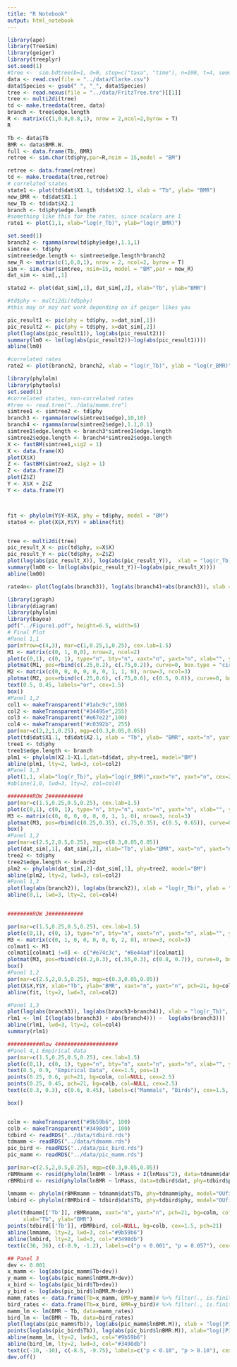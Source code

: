 ```yaml
---
title: "R Notebook"
output: html_notebook
---
```


```r
library(ape)
library(TreeSim)
library(geiger)
library(treeplyr)
set.seed(1)
#tree <-  sim.bdtree(b=1, d=0, stop=c("taxa", "time"), n=100, t=4, seed=0, extinct=TRUE)
data <- read.csv(file = "../data/Clarke.csv")
data$Species <- gsub(" ", "_", data$Species)
tree <- read.nexus(file = "../data/FritzTree.tre")[[1]]
tree <- multi2di(tree)
td <- make.treedata(tree, data)
branch <- tree$edge.length
R <- matrix(c(1,0.8,0.8,1), nrow = 2,ncol=2,byrow = T)
R

Tb <- data$Tb
BMR <- data$BMR.W.
full <- data.frame(Tb, BMR)
retree <- sim.char(td$phy,par=R,nsim = 15,model = "BM")

retree <- data.frame(retree)
td <- make.treedata(tree,retree)
# correlated states
state1 <- plot(td$dat$X1.1, td$dat$X2.1, xlab = "Tb", ylab= "BMR")
new_BMR <- td$dat$X1.1
new_Tb <- td$dat$X2.1
branch <- td$phy$edge.length
#something like this for the rates, since scalars are 1 
rate1 <- plot(1,1, xlab="log(r_Tb)", ylab="log(r_BMR)")
```


```r
set.seed(1)
branch2 <- rgamma(nrow(td$phy$edge),1.1,1)
simtree <- td$phy
simtree$edge.length <- simtree$edge.length*branch2
new_R <- matrix(c(1,0,0,1), nrow = 2, ncol=2, byrow = T)
sim <- sim.char(simtree, nsim=15, model = "BM",par = new_R)
dat_sim <- sim[,,1]

state2 <- plot(dat_sim[,1], dat_sim[,2], xlab="Tb", ylab="BMR")

#td$phy <- multi2di(td$phy)
#this may or may not work depending on if geiger likes you

pic_result1 <- pic(phy = td$phy, x=dat_sim[,1])
pic_result2 <- pic(phy = td$phy, x=dat_sim[,2])
plot(log(abs(pic_result1)), log(abs(pic_result2)))
summary(lm0 <- lm(log(abs(pic_result2))~log(abs(pic_result1))))
abline(lm0)

#correlated rates
rate2 <- plot(branch2, branch2, xlab = "log(r_Tb)", ylab = "log(r_BMR)")
```


```r
library(phylolm)
library(phytools)
set.seed(1)
#correlated states, non-correlated rates
#tree <- read.tree("../data/mamm.tre")
simtree1 <- simtree2 <- td$phy
branch3 <- rgamma(nrow(simtree1$edge),10,10)
branch4 <- rgamma(nrow(simtree2$edge),1.1,0.1)
simtree1$edge.length <- branch3*simtree1$edge.length
simtree2$edge.length <- branch4*simtree2$edge.length
X <- fastBM(simtree1,sig2 = 1)
X <- data.frame(X)
plot(X$X)
Z <- fastBM(simtree2, sig2 = 1)
Z <- data.frame(Z)
plot(Z$Z)
Y <- X$X + Z$Z
Y <- data.frame(Y)



fit <- phylolm(Y$Y~X$X, phy = td$phy, model = "BM")
state4 <- plot(X$X,Y$Y) + abline(fit)


tree <- multi2di(tree)
pic_result_X <- pic(td$phy, x=X$X)
pic_result_Y <- pic(td$phy, x=Z$Z)
plot(log(abs(pic_result_X)), log(abs(pic_result_Y)),  xlab = "log(r_Tb)", ylab = "log(r_BMR)")
summary(lm00 <- lm(log(abs(pic_result_Y))~log(abs(pic_result_X))))
abline(lm00)

rate4n<- plot(log(abs(branch3)), log(abs(branch4)+abs(branch3)), xlab = "log(r_Tb)", ylab = "log(r_BMR)")
```

```r
library(igraph)
library(diagram)
library(phylolm)
library(bayou)
pdf("../Figure1.pdf", height=6.5, width=5)
# Final Plot
#Panel 1,1
par(mfrow=c(4,3), mar=c(1,0.25,1,0.25), cex.lab=1.5)
M1 <- matrix(c(0, 1, 0,0), nrow=2, ncol=2)
plot(c(0,1), c(0, 1), type="n", bty="n", xaxt="n", yaxt="n", xlab="", ylab="", main="Model", cex.main=1.25)
plotmat(M1, pos=rbind(c(.25,0.2), c(.75,0.2)), curve=0, box.type = "circle", box.size=0.1, name=c("Tb", "BMR"), add=TRUE, cex.txt=0, arr.pos=0.75, shadow.size = 0)
M2 <- matrix(c(0, 0, 0, 0, 0, 0, 1, 1, 0), nrow=3, ncol=3)
plotmat(M2, pos=rbind(c(.25,0.6), c(.75,0.6), c(0.5, 0.8)), curve=0, box.type = "circle", box.size=0.1, segment.from=0.3, segment.to=0.6, name=c("Tb", "BMR", "Z"), add=TRUE, cex.txt=0, arr.pos=0.6, shadow.size = 0)
text(0.5, 0.45, labels="or", cex=1.5)
box()
#Panel 1,2
col1 <- makeTransparent("#1abc9c",100)
col2 <- makeTransparent("#34495e",255)
col3 <- makeTransparent("#e67e22",100)
col4 <- makeTransparent("#c0392b", 255)
par(mar=c(2,2,1,0.25), mgp=c(0.3,0.05,0.05))
plot(td$dat$X1.1, td$dat$X2.1, xlab = "Tb", ylab= "BMR", xaxt="n", yaxt="n", pch=21, bg=col1, col=NULL, cex=1.5, main="States", cex.main=1.25)
tree1 <- td$phy
tree1$edge.length <- branch
plm1 <- phylolm(X2.1~X1.1,dat=td$dat, phy=tree1, model="BM")
abline(plm1, lty=2, lwd=3, col=col2)
#Panel 1,3
plot(1,1, xlab="log(r_Tb)", ylab="log(r_BMR)",xaxt="n", yaxt="n", cex=2, pch=21, bg=col3, col=NULL, main="Rates", cex.main=1.25)
#abline(1,0, lwd=3, lty=2, col=col4)

########ROW 2###########
par(mar=c(1.5,0.25,0.5,0.25), cex.lab=1.5)
plot(c(0,1), c(0, 1), type="n", bty="n", xaxt="n", yaxt="n", xlab="", ylab="")
M3 <- matrix(c(0, 0, 0, 0, 0, 0, 1, 1, 0), nrow=3, ncol=3)
plotmat(M3, pos=rbind(c(0.25,0.35), c(.75,0.35), c(0.5, 0.65)), curve=0, box.type = "circle", box.size=0.1, segment.from=0.3, segment.to=0.6, name=c("Tb", "BMR", "Z"), add=TRUE, cex.txt=0, arr.pos=0.6, shadow.size = 0, arr.lcol = "#e74c3c", arr.col="#e74c3c", box.lcol=c(1,1,"#e74c3c"))
box()
#Panel 1,2
par(mar=c(2.5,2,0.5,0.25), mgp=c(0.3,0.05,0.05))
plot(dat_sim[,1], dat_sim[,2], xlab="Tb", ylab="BMR", xaxt="n", yaxt="n", pch=21, bg=col1, col=NULL, cex=1.5)
tree2 <- td$phy
tree2$edge.length <- branch2
plm2 <- phylolm(dat_sim[,2]~dat_sim[,1], phy=tree2, model="BM")
abline(plm2, lty=2, lwd=3, col=col2)
#Panel 1,3
plot(log(abs(branch2)), log(abs(branch2)), xlab = "log(r_Tb)", ylab = "log(r_BMR)",xaxt="n", yaxt="n", cex=2, pch=21, bg=col3, col=NULL)
abline(0,1, lwd=3, lty=2, col=col4)


########ROW 3###########

par(mar=c(1.5,0.25,0.5,0.25), cex.lab=1.5)
plot(c(0,1), c(0, 1), type="n", bty="n", xaxt="n", yaxt="n", xlab="", ylab="")
M3 <- matrix(c(0, 1, 0, 0, 0, 0, 0, 2, 0), nrow=3, ncol=3)
colmat1 <- M3
colmat1[colmat1 !=0] <- c("#e74c3c", "#8e44ad")[colmat1]
plotmat(M3, pos=rbind(c(0.2,0.3), c(.55,0.3), c(0.8, 0.7)), curve=0, box.type = "circle", box.size=0.1, segment.from=0.1, segment.to=0.8, name=c("Tb", "BMR", "Z"), add=TRUE, cex.txt=0, arr.pos=0.65, shadow.size = 0, arr.lcol = colmat1, arr.col=colmat1, box.lcol=c("#e74c3c",1,"#8e44ad"))
box()
#Panel 1,2
par(mar=c(2.5,2,0.5,0.25), mgp=c(0.3,0.05,0.05))
plot(X$X,Y$Y, xlab="Tb", ylab="BMR", xaxt="n", yaxt="n", pch=21, bg=col1, col=NULL, cex=1.5) 
abline(fit, lty=2, lwd=3, col=col2)

#Panel 1,3
plot(log(abs(branch3)), log(abs(branch3+branch4)), xlab = "log(r_Tb)", ylab = "log(r_BMR)",xaxt="n", yaxt="n", cex=2, pch=21, bg=col3, col=NULL)
rlm1 <- lm( I(log(abs(branch3) + abs(branch4))) ~  log(abs(branch3)))
abline(rlm1, lwd=3, lty=2, col=col4)
summary(rlm1)

###########Row 4###################
#Panel 4,1 Empirical data
par(mar=c(1.5,0.25,0.5,0.25), cex.lab=1.5)
plot(c(0,1), c(0, 1), type="n", bty="n", xaxt="n", yaxt="n", xlab="", ylab="")
text(0.5, 0.9, "Empirical Data", cex=1.5, pos=1)
points(0.25, 0.6, pch=21, bg=colm, col=NULL, cex=2.5)
points(0.25, 0.45, pch=21, bg=colb, col=NULL, cex=2.5)
text(c(0.3, 0.3), c(0.6, 0.45), labels=c("Mammals", "Birds"), cex=1.5, pos=4)

box()


colm <- makeTransparent("#9b59b6", 100) 
colb <- makeTransparent("#3498db", 100)
tdbird <- readRDS("../data/tdbird.rds")
tdmamm <- readRDS("../data/tdmamm.rds")
pic_bird <- readRDS("../data/pic_bird.rds")
pic_mamm <- readRDS("../data/pic_mamm.rds")

par(mar=c(2.5,2,0.5,0.25), mgp=c(0.3,0.05,0.05))
rBMRmamm <- resid(phylolm(lnBMR ~ lnMass + I(lnMass^2), data=tdmamm$dat, phy=tdmamm$phy, model="OUfixedRoot"))
rBMRbird <- resid(phylolm(lnBMR ~ lnMass, data=tdbird$dat, phy=tdbird$phy, model="OUfixedRoot"))

lmmamm <- phylolm(rBMRmamm ~ tdmamm$dat$Tb, phy=tdmamm$phy, model="OUfixedRoot")
lmbird <- phylolm(rBMRbird ~ tdbird$dat$Tb, phy=tdbird$phy, model="OUfixedRoot")

plot(tdmamm[['Tb']], rBMRmamm, xaxt="n", yaxt="n", pch=21, bg=colm, col=NULL, cex=1.5, xlim=c(29, 43.5), ylim=c(-1.275, 1.7), 
     xlab="Tb", ylab="BMR")
points(tdbird[['Tb']], rBMRbird, col=NULL, bg=colb, cex=1.5, pch=21)
abline(lmmamm, lty=2, lwd=3, col="#9b59b6")
abline(lmbird, lty=2, lwd=3, col="#3498db")
text(c(36, 36), c(-0.9, -1.2), labels=c("p < 0.001", "p = 0.057"), cex=1.2, col=c("#9b59b6","#3498db"), pos = 4)

## Panel 3
dev <- 0.001
x_mamm <- log(abs(pic_mamm$Tb+dev))
y_mamm <- log(abs(pic_mamm$lnBMR.M+dev))
x_bird <- log(abs(pic_bird$Tb+dev))
y_bird <- log(abs(pic_bird$lnBMR.M+dev))
mamm_rates <- data.frame(Tb=x_mamm, BMR=y_mamm)# %>% filter(., is.finite(Tb), is.finite(BMR))
bird_rates <- data.frame(Tb=x_bird, BMR=y_bird)# %>% filter(., is.finite(Tb), is.finite(BMR))
mamm_lm <- lm(BMR ~ Tb, data=mamm_rates)
bird_lm <- lm(BMR ~ Tb, data=bird_rates)
plot(log(abs(pic_mamm$Tb)), log(abs(pic_mamm$lnBMR.M)), xlab = "log(|PIC(Tb)|)", ylab = "log(|PIC(BMR)|)",xaxt="n", yaxt="n", cex=1.5, pch=21, bg=colm, col=NULL, ylim=c(-10, 1), xlim=c(-10,1))
points(log(abs(pic_bird$Tb)), log(abs(pic_bird$lnBMR.M)), xlab="log(|PIC(Tb)|)",  ylab = "log(|PIC(BMR)|)", , cex=1.5, pch=21, bg=colb, col=NULL)
abline(mamm_lm, lty=2, lwd=3, col="#9b59b6")
abline(bird_lm, lty=2, lwd=3, col="#3498db")
text(c(-10, -10), c(-8.5, -9.75), labels=c("p < 0.10", "p > 0.10"), cex=1.2, col=c("#9b59b6","#3498db"), pos=4)
dev.off()
```




